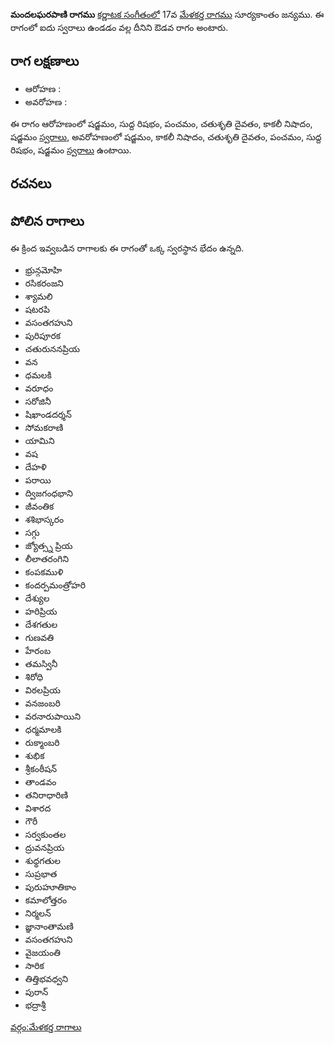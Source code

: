 {{Infobox ragam
	| name          	= మందలఘరపాణి
	| synonym	    	= 
	| mela          	= 
	| chakra        	= 
	| janaka        	= 
	| type          	= ఔడవ
	| arohanam      	= {{svaraC|S|R1|P|D2|N3|S'}} 
	| avarohanam    	= {{svaraC|S'|N3|D2|P|R1|S}}
	| jeeva         	=
	| chhaya        	=
	| nyasa         	=
	| vishesha      	= 
	| equivalent  		= 
}}
{{కర్ణాటక సంగీత రాగాలు}}
'''మందలఘరపాణి రాగము''' [[కర్ణాటక సంగీతం]]లో 17వ [[మేళకర్త రాగము]] సూర్యకాంతం జన్యము.  ఈ రాగంలో ఐదు స్వరాలు ఉండడం వల్ల దీనిని ఔడవ రాగం అంటారు.


==రాగ లక్షణాలు==


* ఆరోహణ : {{svaraC|S|R1|P|D2|N3|S'}} 
* అవరోహణ : {{svaraC|S'|N3|D2|P|R1|S}}

ఈ రాగం ఆరోహణంలో షడ్జమం, సుద్ద రిషభం, పంచమం, చతుశృతి దైవతం, కాకలీ నిషాదం, షడ్జమం [[స్వరాలు]], అవరోహణంలో షడ్జమం, కాకలీ నిషాదం, చతుశృతి దైవతం, పంచమం, సుద్ద రిషభం, షడ్జమం [[స్వరాలు]] ఉంటాయి.

==రచనలు==



==పోలిన రాగాలు==
ఈ క్రింద ఇవ్వబడిన రాగాలకు ఈ రాగంతో ఒక్క స్వరస్థాన భేదం ఉన్నది.
* భ్రున్గమోహి
* రసికరంజని
* శ్యామలి
* షటరపి
* వసంతగహుని
* పురిపూరక
* చతురుననప్రియ
* వన
* ధమలకి
* వరూధం
* సరోజినీ
* షిఖాండదర్శన్
* సోమకరాణి
* యామిని
* వష
* దేహళి
* పరాయి
* ద్విజగంధభాని
* జీవంతిక
* శశిభాస్కరం
* సగ్గు
* జ్యోత్స్న ప్రియ
* లీలాతరంగిని
* కంపకముళి
* కందర్పమంత్రోహరి
* దేశ్యుల
* హరిప్రియ
* దేశగతుల
* గుణవతి
* హేరంబ
* తమస్వినీ
* శిరోధి
* విఠలప్రియ
* వనజంబరి
* వరనారుపాయిని
* ధర్మమాలకి
* రుక్మాంబరి
* శుభిక
* శ్రీకంఠీషన్
* తాండవం
* తనిరాధారిణి
* విశారద
* గౌరీ
* సర్వకుంతల
* ద్రువనప్రియ
* శుధ్ధగతుల
* సుప్రభాత
* పురుహూతికాం
* కమాలోత్తరం
* నిర్మలన్
* జ్ఞానాంతామణి
* వసంతగహుని
* వైజయంతి
* సారిక
* తిత్తిభవధ్వని
* పురాన్
* భద్రాశ్రీ



[[వర్గం:మేళకర్త రాగాలు]]
